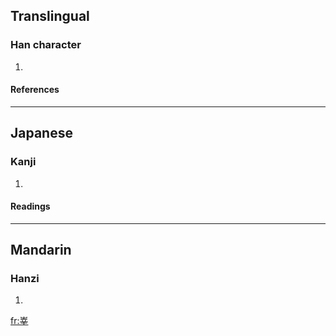 ==Translingual==
===Han character===
{{Han char|rn=46|rad=山|as=07|sn=10|four=2250<sub>4</sub>|canj=山卜廿十 (UYTJ), X山卜廿十 (XUYTJ)}}
# {{defn|Han|sort=山07}}
====References====
{{Han ref|kx=0312.050|dkj=08109|dj=0612.120|hdz=10776.010|uh=5CF7|ud=23799|bh=D170|bd=53616}}
----
==Japanese==
===Kanji===
{{ja-kanji|grade=|rs=山07}}
# {{defn|Japanese}} 
====Readings====
{{ja-readings|on=[[しん]] (shin)|kun=}}
----
==Mandarin==
===Hanzi===
{{cmn-hanzi|pin=[[shēn]] (shen1)|wg=shen<sup>1</sup>}}
# {{defn|Mandarin}}

[[fr:峷]]